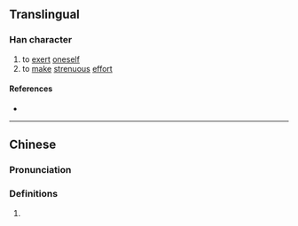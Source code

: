 {{character info}}
==Translingual==

===Han character===
{{Han char|rn=19|rad=力|as=06|sn=8|four=|canj=HRKS|ids=⿰舌力}}

# to [[exert]] [[oneself]]
# to [[make]] [[strenuous]] [[effort]]

====References====
* {{Han ref|kx=0147.220|hdz=10369.140|uh=351A|ud=13594}}

----

==Chinese==
{{zh-forms}}

===Pronunciation===
{{zh-pron
|m=jié
|m-s=
|dg=
|c=aau2, haau2
|c-t=
|g=
|h=pfs=
|j=
|mb=
|md=
|mn=
|mn-t=
|w=
|x=
|mc=y
|oc=y
|cat=n
}}

===Definitions===
{{zh-hanzi}}

# {{rfdef|zh}}